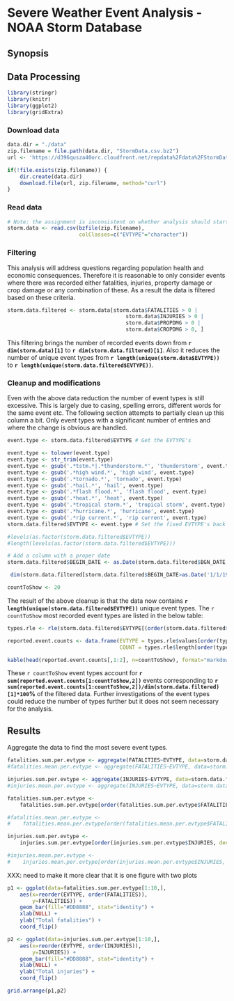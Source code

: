 # Severe Weather Event Analysis - NOAA Storm Database

## Synopsis

## Data Processing

```r
library(stringr)
library(knitr)
library(ggplot2)
library(gridExtra)

```

### Download data

```r
data.dir = "./data"
zip.filename = file.path(data.dir, "StormData.csv.bz2")
url <- 'https://d396qusza40orc.cloudfront.net/repdata%2Fdata%2FStormData.csv.bz2'

if(!file.exists(zip.filename)) {
    dir.create(data.dir)
    download.file(url, zip.filename, method="curl")
}

```

### Read data

```r
# Note: the assignment is inconsistent on whether analysis should start from the csv file or from the csv.bz2 file. I have chosen the later.
storm.data <- read.csv(bzfile(zip.filename), 
                       colClasses=c("EVTYPE"="character"))
```

### Filtering
This analysis will address questions regarding population health and economic consequences. Therefore it is reasonable to only consider events where there was recorded either fatalities, injuries, property damage or crop damage or any combination of these. As a result the data is filtered based on these criteria.

```r
storm.data.filtered <- storm.data[storm.data$FATALITIES > 0 | 
                                      storm.data$INJURIES > 0 | 
                                      storm.data$PROPDMG > 0 | 
                                      storm.data$CROPDMG > 0, ]

```

This filtering brings the number of recorded events down from **`r dim(storm.data)[1]`** to **`r dim(storm.data.filtered)[1]`**. Also it reduces the number of unique event types from **`r length(unique(storm.data$EVTYPE))`** to **`r length(unique(storm.data.filtered$EVTYPE))`**.

### Cleanup and modifications
Even with the above data reduction the number of event types is still excessive. This is largely due to casing, spelling errors, different words for the same event etc. The following section attempts to partially clean up this column a bit. Only event types with a significant number of entries and where the change is obvious are handled.
```r

event.type <- storm.data.filtered$EVTYPE # Get the EVTYPE's

event.type <- tolower(event.type)
event.type <- str_trim(event.type)
event.type <- gsub('.*tstm.*|.*thunderstorm.*', 'thunderstorm', event.type)
event.type <- gsub('.*high wind.*', 'high wind', event.type)
event.type <- gsub('.*tornado.*', 'tornado', event.type)
event.type <- gsub('.*hail.*', 'hail', event.type)
event.type <- gsub('.*flash flood.*', 'flash flood', event.type)
event.type <- gsub('.*heat.*', 'heat', event.type)
event.type <- gsub('.*tropical storm.*', 'tropical storm', event.type)
event.type <- gsub('.*hurricane.*', 'hurricane', event.type)
event.type <- gsub('.*rip current.*', 'rip current', event.type)
storm.data.filtered$EVTYPE <- event.type # Set the fixed EVTYPE's back

#levels(as.factor(storm.data.filtered$EVTYPE))
#length(levels(as.factor(storm.data.filtered$EVTYPE)))

# Add a column with a proper date 
storm.data.filtered$BEGIN_DATE <- as.Date(storm.data.filtered$BGN_DATE, format="%m/%d/%Y")

 dim(storm.data.filtered[storm.data.filtered$BEGIN_DATE>as.Date('1/1/1997', format="%m/%d/%Y"), ])

countToShow <- 20
```

The result of the above cleanup is that the data now contains **`r length(unique(storm.data.filtered$EVTYPE))`** unique event types. The `r countToShow` most recorded event types are listed in the below table: 

```r
types.rle <- rle(storm.data.filtered$EVTYPE[(order(storm.data.filtered$EVTYPE))])

reported.event.counts <- data.frame(EVTYPE = types.rle$values[order(types.rle$length, decreasing = TRUE)], 
                                    COUNT = types.rle$length[order(types.rle$length, decreasing = TRUE)])

kable(head(reported.event.counts[,1:2], n=countToShow), format="markdown")

```

These `r countToShow` event types account for **`r sum(reported.event.counts[1:countToShow,2])`** events corresponding to **`r sum(reported.event.counts[1:countToShow,2])/dim(storm.data.filtered)[1]*100`%** of the filtered data. Further investigations of the event types could reduce the number of types further but it does not seem necessary for the analysis.

## Results
Aggregate the data to find the most severe event types.
```r
fatalities.sum.per.evtype <- aggregate(FATALITIES~EVTYPE, data=storm.data.filtered, sum)
#fatalities.mean.per.evtype <- aggregate(FATALITIES~EVTYPE, data=storm.data.filtered, mean)

injuries.sum.per.evtype <- aggregate(INJURIES~EVTYPE, data=storm.data.filtered, sum)
#injuries.mean.per.evtype <- aggregate(INJURIES~EVTYPE, data=storm.data.filtered, mean)

fatalities.sum.per.evtype <- 
    fatalities.sum.per.evtype[order(fatalities.sum.per.evtype$FATALITIES, decreasing = TRUE), ]

#fatalities.mean.per.evtype <- 
#    fatalities.mean.per.evtype[order(fatalities.mean.per.evtype$FATALITIES, decreasing = TRUE), ]

injuries.sum.per.evtype <- 
    injuries.sum.per.evtype[order(injuries.sum.per.evtype$INJURIES, decreasing = TRUE), ]

#injuries.mean.per.evtype <- 
#    injuries.mean.per.evtype[order(injuries.mean.per.evtype$INJURIES, decreasing = TRUE), ]

```

XXX: need to make it more clear that it is one figure with two plots
```r
p1 <- ggplot(data=fatalities.sum.per.evtype[1:10,], 
    aes(x=reorder(EVTYPE, order(FATALITIES)),
        y=FATALITIES)) + 
    geom_bar(fill="#DD8888", stat="identity") +
    xlab(NULL) +
    ylab("Total fatalities") +
    coord_flip()

p2 <- ggplot(data=injuries.sum.per.evtype[1:10,], 
    aes(x=reorder(EVTYPE, order(INJURIES)),
        y=INJURIES)) + 
    geom_bar(fill="#DD8888", stat="identity") +
    xlab(NULL) +
    ylab("Total injuries") +
    coord_flip()

grid.arrange(p1,p2)
```
